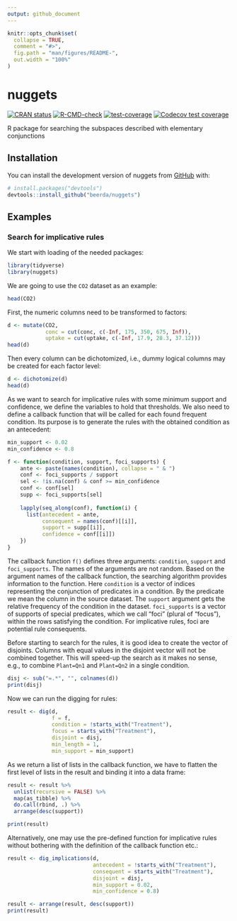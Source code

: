 ```yaml
---
output: github_document
---
```


<!-- README.md is generated from README.Rmd. Please edit that file -->

```r
knitr::opts_chunk$set(
  collapse = TRUE,
  comment = "#>",
  fig.path = "man/figures/README-",
  out.width = "100%"
)
```

# nuggets

<!-- badges: start -->
[![CRAN status](https://www.r-pkg.org/badges/version/nuggets)](https://CRAN.R-project.org/package=nuggets)
[![R-CMD-check](https://github.com/beerda/nuggets/actions/workflows/R-CMD-check.yaml/badge.svg)](https://github.com/beerda/nuggets/actions/workflows/R-CMD-check.yaml)
[![test-coverage](https://github.com/beerda/nuggets/actions/workflows/test-coverage.yaml/badge.svg)](https://github.com/beerda/nuggets/actions/workflows/test-coverage.yaml)
[![Codecov test coverage](https://codecov.io/gh/beerda/nuggets/branch/main/graph/badge.svg)](https://app.codecov.io/gh/beerda/nuggets?branch=main)
<!-- badges: end -->

R package for searching the subspaces described with elementary conjunctions


## Installation

You can install the development version of nuggets from [GitHub](https://github.com/) with:

``` r
# install.packages("devtools")
devtools::install_github("beerda/nuggets")
```

## Examples

### Search for implicative rules

We start with loading of the needed packages:

```r
library(tidyverse)
library(nuggets)
```

We are going to use the `CO2` dataset as an example:

```r
head(CO2)
```

First, the numeric columns need to be transformed to factors:

```r
d <- mutate(CO2,
            conc = cut(conc, c(-Inf, 175, 350, 675, Inf)),
            uptake = cut(uptake, c(-Inf, 17.9, 28.3, 37.12)))
head(d)
```

Then every column can be dichotomized, i.e., dummy logical columns may be created for
each factor level:

```r
d <- dichotomize(d)
head(d)
```

As we want to search for implicative rules with some minimum support and confidence, we define
the variables to hold that thresholds. We also need to define a callback function that will be
called for each found frequent condition. Its purpose is to generate the rules with the
obtained condition as an antecedent:

```r
min_support <- 0.02
min_confidence <- 0.8

f <- function(condition, support, foci_supports) {
    ante <- paste(names(condition), collapse = " & ")
    conf <- foci_supports / support
    sel <- !is.na(conf) & conf >= min_confidence
    conf <- conf[sel]
    supp <- foci_supports[sel]
    
    lapply(seq_along(conf), function(i) { 
      list(antecedent = ante,
           consequent = names(conf)[[i]],
           support = supp[[i]],
           confidence = conf[[i]])
    })
}
```

The callback function `f()` defines three arguments: `condition`, `support` and `foci_supports`.
The names of the arguments are not random. Based on the argument names of the callback function,
the searching algorithm provides information to the function. Here `condition` is a vector of indices
representing the conjunction of predicates in a condition. By the predicate we mean the column in the
source dataset. The `support` argument gets the relative frequency of the condition in the dataset.
`foci_supports` is a vector of supports of special predicates, which we call "foci" (plural of "focus"),
within the rows satisfying the condition. For implicative rules, foci are potential rule consequents.

Before starting to search for the rules, it is good idea to create the vector of disjoints.
Columns with equal values in the disjoint vector will not be combined together. This will
speed-up the search as it makes no sense, e.g., to combine `Plant=Qn1` and `Plant=Qn2` in
a single condition.

```r
disj <- sub("=.*", "", colnames(d))
print(disj)
```

Now we can run the digging for rules:

```r
result <- dig(d,
              f = f,
              condition = !starts_with("Treatment"),
              focus = starts_with("Treatment"),
              disjoint = disj,
              min_length = 1,
              min_support = min_support)
```

As we return a list of lists in the callback function, we have to flatten the first level 
of lists in the result and binding it into a data frame:

```r
result <- result %>%
  unlist(recursive = FALSE) %>%
  map(as_tibble) %>%
  do.call(rbind, .) %>%
  arrange(desc(support))

print(result)
```


Alternatively, one may use the pre-defined function for implicative rules without bothering with the definition of the callback function etc.:

```r
result <- dig_implications(d,
                           antecedent = !starts_with("Treatment"),
                           consequent = starts_with("Treatment"),
                           disjoint = disj,
                           min_support = 0.02,
                           min_confidence = 0.8)

result <- arrange(result, desc(support))
print(result)
```
